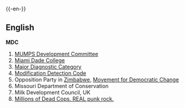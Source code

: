 {{-en-}}

==={{Initialism}}===
==English==
'''MDC'''
#[http://www.radix.net/~demoel/mdc/ MUMPS Development Committee]
#[http://www.mdc.edu/ Miami Dade College]
#[[w:Major Diagnostic Category|Major Diagnostic Category]]
#[[w:Modification Detection Code|Modification Detection Code]]
#Opposition Party in [[Zimbabwe]], [[Movement for Democratic Change]]
#Missouri Department of Conservation
#Milk Development Council, UK
#[http://www.mdcpunk.com/ Millions of Dead Cops. REAL punk rock.]